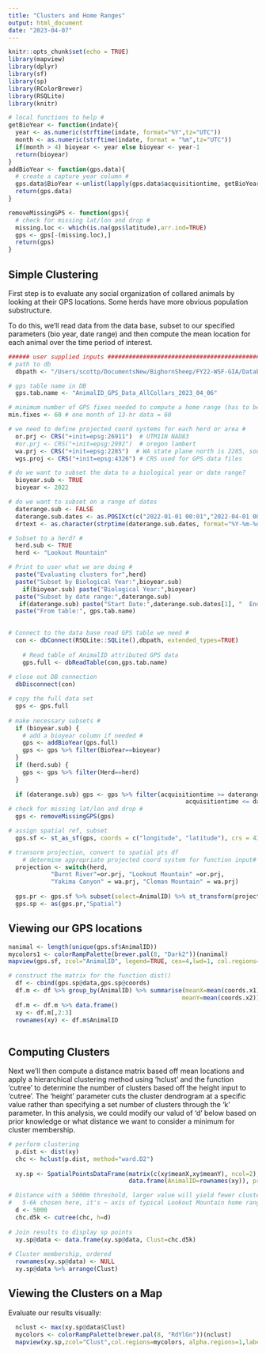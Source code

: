 ```yaml
---
title: "Clusters and Home Ranges"
output: html_document
date: "2023-04-07"
---
```


```r
knitr::opts_chunk$set(echo = TRUE)
library(mapview)
library(dplyr)
library(sf)
library(sp)
library(RColorBrewer)
library(RSQLite)
library(knitr)
```

```r
# local functions to help #
getBioYear <- function(indate){
  year <- as.numeric(strftime(indate, format="%Y",tz="UTC"))
  month <- as.numeric(strftime(indate, format = "%m",tz="UTC"))
  if(month > 4) bioyear <- year else bioyear <- year-1
  return(bioyear)
}
addBioYear <- function(gps.data){
  # create a capture year column #
  gps.data$BioYear <-unlist(lapply(gps.data$acquisitiontime, getBioYear))
  return(gps.data)
}

removeMissingGPS <- function(gps){
  # check for missing lat/lon and drop #
  missing.loc <- which(is.na(gps$latitude),arr.ind=TRUE)
  gps <- gps[-(missing.loc),]
  return(gps)
}
```



## Simple Clustering

First step is to evaluate any social organization of collared animals by looking at their GPS locations. Some herds have more obvious population substructure.

To do this, we'll read data from the data base, subset to our specified parameters (bio year, date range) and then compute the mean location for each animal over the time period of interest. 

```r
###### user supplied inputs ###################################################
# path to db
  dbpath <- "/Users/scottp/DocumentsNew/BighornSheep/FY22-WSF-GIA/Databases/BHS_TriState.db"

# gps table name in DB
  gps.tab.name <- "AnimalID_GPS_Data_AllCollars_2023_04_06"

# minimum number of GPS fixes needed to compute a home range (has to be >5)
min.fixes <- 60 # one month of 13-hr data = 60

# we need to define projected coord systems for each herd or area #
  or.prj <- CRS("+init=epsg:26911")  # UTM11N NAD83
  #or.prj <- CRS("+init=epsg:2992")  # oregon lambert
  wa.prj <- CRS("+init=epsg:2285")  # WA state plane north is 2285, south is 2927
  wgs.proj <- CRS("+init=epsg:4326") # CRS used for GPS data files

# do we want to subset the data to a biological year or date range?
  bioyear.sub <- TRUE
  bioyear <- 2022

# do we want to subset on a range of dates
  daterange.sub <- FALSE
  daterange.sub.dates <- as.POSIXct(c("2022-01-01 00:01","2022-04-01 00:01"),tz="UTC")
  drtext <- as.character(strptime(daterange.sub.dates, format="%Y-%m-%d",tz=''))

# Subset to a herd? #
  herd.sub <- TRUE
  herd <- "Lookout Mountain"

# Print to user what we are doing #
  paste("Evaluating clusters for",herd)
  paste("Subset by Biological Year:",bioyear.sub)
    if(bioyear.sub) paste("Biological Year:",bioyear)
  paste("Subset by date range:",daterange.sub)
   if(daterange.sub) paste("Start Date:",daterange.sub.dates[1], "  End Date:",daterange.sub.dates[2] )
  paste("From table:", gps.tab.name)
  
```


```r
# Connect to the data base read GPS table we need #
  con <- dbConnect(RSQLite::SQLite(),dbpath, extended_types=TRUE)
  
    # Read table of AnimalID attributed GPS data 
    gps.full <- dbReadTable(con,gps.tab.name) 
  
# close out DB connection
  dbDisconnect(con)

```

```r
# copy the full data set
  gps <- gps.full
  
# make necessary subsets #
  if (bioyear.sub) {
    # add a bioyear column if needed #
    gps <- addBioYear(gps.full)
    gps <- gps %>% filter(BioYear==bioyear) 
  }
  if (herd.sub) {
    gps <- gps %>% filter(Herd==herd) 
  }
  
  if (daterange.sub) gps <- gps %>% filter(acquisitiontime >= daterange.sub.dates[1] &
                                                  acquisitiontime <= daterange.sub.dates[2])
# check for missing lat/lon and drop #
  gps <- removeMissingGPS(gps)

```

```r
# assign spatial ref, subset
  gps.sf <- st_as_sf(gps, coords = c("longitude", "latitude"), crs = 4326)

# transorm projection, convert to spatial pts df
    # determine appropriate projected coord system for function input#
  projection <- switch(herd,
            "Burnt River"=or.prj, "Lookout Mountain" =or.prj,
            "Yakima Canyon" = wa.prj, "Cleman Mountain" = wa.prj)
  
  gps.pr <- gps.sf %>% subset(select=AnimalID) %>% st_transform(projection)
  gps.sp <- as(gps.pr,"Spatial")

```

## Viewing our GPS locations

```r
nanimal <- length(unique(gps.sf$AnimalID))
mycolors1 <- colorRampPalette(brewer.pal(8, "Dark2"))(nanimal)
mapview(gps.sf, zcol="AnimalID", legend=TRUE, cex=4,lwd=1, col.regions=mycolors1,alpha.regions=0.9)
```

```r
# construct the matrix for the function dist()
  df <- cbind(gps.sp@data,gps.sp@coords)
  df.m <- df %>% group_by(AnimalID) %>% summarise(meanX=mean(coords.x1),
                                                 meanY=mean(coords.x2))
  df.m <- df.m %>% data.frame()
  xy <- df.m[,2:3]
  rownames(xy) <- df.m$AnimalID
  
```

## Computing Clusters

Next we'll then compute a distance matrix based off mean locations and apply a hierarchical clustering method using 'hclust' and the function 'cutree' to determine the number of clusters based off the height input to 'cutree'. The 'height' parameter cuts the cluster dendrogram at a specific value rather than specifying a set number of clusters through the 'k' parameter. In this analysis, we could modify our valud of 'd' below based on prior knowledge or what distance we want to consider a minimum for cluster membership.
```r
# perform clustering
  p.dist <- dist(xy)
  chc <- hclust(p.dist, method="ward.D2")
  
  xy.sp <- SpatialPointsDataFrame(matrix(c(xy$meanX,xy$meanY), ncol=2), 
                                  data.frame(AnimalID=rownames(xy)), proj4string=projection)

# Distance with a 5000m threshold, larger value will yield fewer clusters
#   5-6k chosen here, it's ~ axis of typical Lookout Mountain home range
  d <- 5000
  chc.d5k <- cutree(chc, h=d) 
  
# Join results to display sp points
  xy.sp@data <- data.frame(xy.sp@data, Clust=chc.d5k)
 
# Cluster membership, ordered
  rownames(xy.sp@data) <- NULL
  xy.sp@data %>% arrange(Clust)
```

## Viewing the Clusters on a Map

Evaluate our results visually:

```r
  nclust <- max(xy.sp@data$Clust)
  mycolors <- colorRampPalette(brewer.pal(8, "RdYlGn"))(nclust)
  mapview(xy.sp,zcol="Clust",col.regions=mycolors, alpha.regions=1,label="AnimalID") 

```


